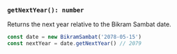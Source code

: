### `getNextYear(): number`

Returns the next year relative to the Bikram Sambat date.

```jsx copy
const date = new BikramSambat('2078-05-15')
const nextYear = date.getNextYear() // 2079
```
